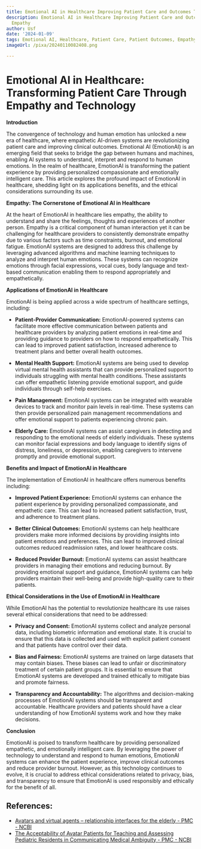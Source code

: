 ```yaml
---
title: Emotional AI in Healthcare Improving Patient Care and Outcomes Through Empathy
description: Emotional AI in Healthcare Improving Patient Care and Outcomes Through
  Empathy
author: Usf
date: '2024-01-09'
tags: Emotional AI, Healthcare, Patient Care, Patient Outcomes, Empathy
imageUrl: /pixa/20240110082408.png

---
```

# Emotional AI in Healthcare: Transforming Patient  Care Through Empathy and Technology

**Introduction**

The convergence of technology and human emotion has unlocked a new era of healthcare, where empathetic AI-driven systems are revolutionizing patient care and improving clinical outcomes.  Emotional AI (EmotionAI) is  an  emerging field that seeks  to bridge the gap between humans and machines, enabling AI systems to understand, interpret  and respond  to human  emotions. In the realm of healthcare, EmotionAI is transforming the patient experience by providing personalized compassionate and emotionally intelligent care. This article explores the profound impact of EmotionAI in  healthcare,  shedding light on its applications benefits, and the ethical  considerations surrounding  its use.

**Empathy: The Cornerstone of Emotional AI in Healthcare**

At  the heart of EmotionAI in healthcare lies empathy, the ability to understand and share the feelings, thoughts and experiences of  another person. Empathy is a critical component of  human interaction yet  it can be challenging for healthcare providers to consistently demonstrate empathy due to various factors such as time constraints, burnout, and emotional fatigue.  EmotionAI systems are designed  to address this challenge by  leveraging advanced algorithms and machine learning techniques to analyze and  interpret human emotions. These  systems can recognize emotions through  facial expressions, vocal cues, body language and text-based communication enabling them to respond  appropriately and empathetically.

**Applications of EmotionAI in Healthcare**

EmotionAI is being applied across a wide spectrum  of healthcare settings, including:

* **Patient-Provider Communication:** EmotionAI-powered systems can facilitate  more effective communication  between  patients  and healthcare providers by analyzing patient  emotions in real-time and providing guidance to providers on how to respond empathetically. This can lead to improved patient satisfaction, increased adherence to treatment plans and better overall health outcomes.

* **Mental  Health Support:** EmotionAI  systems are being used to develop virtual mental health assistants that can provide personalized  support to individuals struggling  with mental health conditions. These  assistants can offer empathetic listening provide emotional support, and guide individuals through self-help exercises.

* **Pain  Management:** EmotionAI systems can be integrated with wearable devices  to track  and monitor pain levels in  real-time. These systems can then provide personalized pain management  recommendations and offer emotional support to patients experiencing  chronic pain.

* **Elderly  Care:** EmotionAI systems  can assist  caregivers in detecting and responding to  the emotional needs of elderly individuals. These systems can monitor facial expressions and body language to identify  signs of distress, loneliness, or depression, enabling  caregivers to intervene promptly and provide emotional support.

**Benefits and Impact  of EmotionAI in Healthcare**

The implementation of EmotionAI in healthcare  offers numerous benefits including:

* **Improved Patient Experience:** EmotionAI systems can enhance the patient experience by providing  personalized compassionate, and empathetic care. This can lead to increased patient satisfaction, trust, and adherence to treatment plans.

* **Better Clinical  Outcomes:** EmotionAI systems can help healthcare providers make more informed decisions by providing  insights  into patient emotions and preferences.  This can lead to improved clinical outcomes reduced readmission rates,  and lower healthcare costs.

* **Reduced Provider  Burnout:** EmotionAI systems can assist healthcare providers in managing their  emotions and reducing burnout. By providing emotional support and guidance, EmotionAI systems can help  providers maintain their well-being and provide high-quality care  to their patients.

**Ethical Considerations in the Use of EmotionAI in Healthcare**

While EmotionAI has the potential to revolutionize healthcare its use raises several ethical considerations that  need to be addressed:

* **Privacy and Consent:** EmotionAI systems collect and analyze personal data, including biometric  information and emotional state. It is crucial to ensure  that this  data is collected and used with explicit patient consent and that patients have control over their data.

* **Bias and Fairness:** EmotionAI systems are trained on large datasets that may  contain biases. These biases can lead to unfair or discriminatory treatment of certain patient groups. It is  essential to ensure that EmotionAI systems are developed and trained ethically to mitigate bias and promote fairness.

* **Transparency and Accountability:** The algorithms and decision-making processes of EmotionAI systems should be transparent and accountable. Healthcare providers and patients should have a clear understanding of how EmotionAI systems work and how they make decisions.

**Conclusion**

EmotionAI  is poised to transform  healthcare by providing personalized empathetic, and emotionally intelligent care. By  leveraging the power  of technology to understand and respond to human emotions, EmotionAI systems can enhance the patient  experience, improve  clinical outcomes and reduce provider burnout. However, as this technology continues to  evolve, it is crucial to address ethical  considerations related to  privacy, bias, and transparency to ensure that EmotionAI is used responsibly and ethically for the benefit of all.

## References:
- [Avatars and virtual agents – relationship interfaces for the elderly - PMC - NCBI](https://www.ncbi.nlm.nih.gov/pmc/articles/PMC5496465/)
- [The Acceptability of Avatar Patients for Teaching and Assessing Pediatric Residents in Communicating Medical Ambiguity - PMC - NCBI](https://www.ncbi.nlm.nih.gov/pmc/articles/PMC9765906/)
